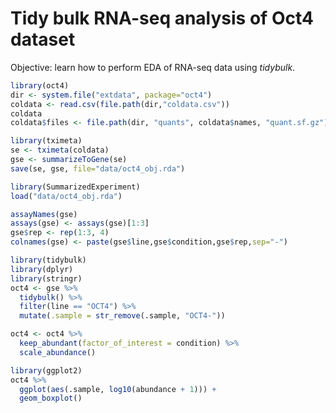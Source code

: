 # Tidy bulk RNA-seq analysis of Oct4 dataset

Objective: learn how to perform EDA of RNA-seq data using *tidybulk*.

```r
library(oct4)
dir <- system.file("extdata", package="oct4")
coldata <- read.csv(file.path(dir,"coldata.csv"))
coldata
coldata$files <- file.path(dir, "quants", coldata$names, "quant.sf.gz")
```

```r
library(tximeta)
se <- tximeta(coldata)
gse <- summarizeToGene(se)
save(se, gse, file="data/oct4_obj.rda")
```

```r
library(SummarizedExperiment)
load("data/oct4_obj.rda")
```

```r
assayNames(gse)
assays(gse) <- assays(gse)[1:3]
gse$rep <- rep(1:3, 4)
colnames(gse) <- paste(gse$line,gse$condition,gse$rep,sep="-")
```

```r
library(tidybulk)
library(dplyr)
library(stringr)
oct4 <- gse %>%
  tidybulk() %>%
  filter(line == "OCT4") %>%
  mutate(.sample = str_remove(.sample, "OCT4-"))
```

```r
oct4 <- oct4 %>%
  keep_abundant(factor_of_interest = condition) %>%
  scale_abundance()
```

```r
library(ggplot2)
oct4 %>%
  ggplot(aes(.sample, log10(abundance + 1))) +
  geom_boxplot()
```
